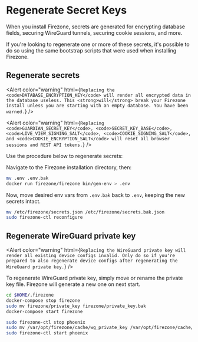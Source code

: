 
# Regenerate Secret Keys

When you install Firezone, secrets are generated for encrypting database fields,
securing WireGuard tunnels, securing cookie sessions, and more.

If you're looking to regenerate one or more of these secrets, it's possible to
do so using the same bootstrap scripts that were used when installing Firezone.

## Regenerate secrets

<Alert
  color="warning"
  html={`
Replacing the <code>DATABASE_ENCRYPTION_KEY</code> will render all encrypted data in the
database useless. This <strong>will</strong> break your Firezone install unless you are
starting with an empty database. You have been warned.
`}
/>

<Alert
  color="warning"
  html={`
Replacing <code>GUARDIAN_SECRET_KEY</code>, <code>SECRET_KEY_BASE</code>,
<code>LIVE_VIEW_SIGNING_SALT</code>,
<code>COOKIE_SIGNING_SALT</code>, and <code>COOKIE_ENCRYPTION_SALT</code>
will reset all browser sessions and REST API tokens.
`}
/>

Use the procedure below to regenerate secrets:

<TabsGroup>
<TabsItem title="Docker" active>

Navigate to the Firezone installation directory, then:

```bash
mv .env .env.bak
docker run firezone/firezone bin/gen-env > .env
```

Now, move desired env vars from `.env.bak` back to `.env`, keeping the new
secrets intact.

</TabsItem>
<TabsItem title="Omnibus">

```bash
mv /etc/firezone/secrets.json /etc/firezone/secrets.bak.json
sudo firezone-ctl reconfigure
```

</TabsItem>
</TabsGroup>

## Regenerate WireGuard private key

<Alert
  color="warning"
  html={`
  Replacing the WireGuard private key will render all existing device configs
  invalid. Only do so if you're prepared to also regenerate device configs after
  regenerating the WireGuard private key.
`}
/>

To regenerate WireGuard private key, simply move or rename the private key file.
Firezone will generate a new one on next start.

<TabsGroup>
<TabsItem title="Docker" active>

```bash
cd $HOME/.firezone
docker-compose stop firezone
sudo mv firezone/private_key firezone/private_key.bak
docker-compose start firezone
```

</TabsItem>
<TabsItem title="Omnibus">

```bash
sudo firezone-ctl stop phoenix
sudo mv /var/opt/firezone/cache/wg_private_key /var/opt/firezone/cache/wg_private_key.bak
sudo firezone-ctl start phoenix
```

</TabsItem>
</TabsGroup>
